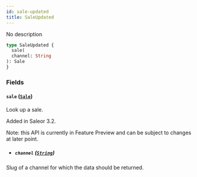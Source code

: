 ```yaml
---
id: sale-updated
title: SaleUpdated
---
```



No description

```graphql
type SaleUpdated {
  sale(
  channel: String
): Sale
}
```


### Fields

#### `sale` ([`Sale`](../../../developer/api-reference/objects/sale))

Look up a sale.

Added in Saleor 3.2.

Note: this API is currently in Feature Preview and can be subject to changes at later point.
- ##### `channel` ([`String`](../../../developer/api-reference/scalars/string))

Slug of a channel for which the data should be returned.




